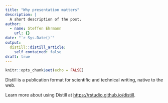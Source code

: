 ```yaml
---
title: "Why presentation matters"
description: |
  A short description of the post.
author:
  - name: Steffen Ehrmann
    url: {}
date: "`r Sys.Date()`"
output:
  distill::distill_article:
    self_contained: false
draft: true
---
```



```r
knitr::opts_chunk$set(echo = FALSE)
```

Distill is a publication format for scientific and technical writing, native to the web.

Learn more about using Distill at <https://rstudio.github.io/distill>.


